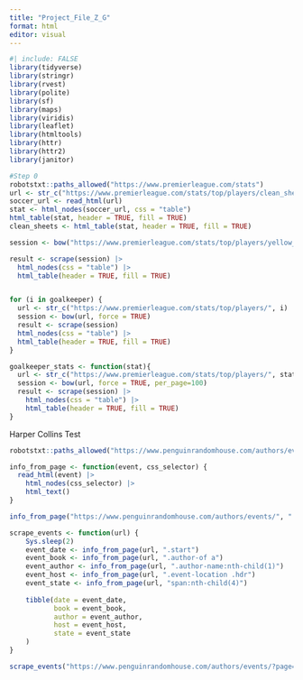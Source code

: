 ```yaml
---
title: "Project_File_Z_G"
format: html
editor: visual
---
```


```r
#| include: FALSE
library(tidyverse)
library(stringr)
library(rvest)
library(polite)
library(sf)
library(maps)
library(viridis)
library(leaflet)
library(htmltools)
library(httr)
library(httr2)
library(janitor)
```

```r
#Step 0
robotstxt::paths_allowed("https://www.premierleague.com/stats")
url <- str_c("https://www.premierleague.com/stats/top/players/clean_sheet")
soccer_url <- read_html(url)
stat <- html_nodes(soccer_url, css = "table")
html_table(stat, header = TRUE, fill = TRUE) 
clean_sheets <- html_table(stat, header = TRUE, fill = TRUE)
```

```r
session <- bow("https://www.premierleague.com/stats/top/players/yellow_card", force = TRUE)

result <- scrape(session) |>
  html_nodes(css = "table") |> 
  html_table(header = TRUE, fill = TRUE)


for (i in goalkeeper) {
  url <- str_c("https://www.premierleague.com/stats/top/players/", i)
  session <- bow(url, force = TRUE)
  result <- scrape(session)
  html_nodes(css = "table") |> 
  html_table(header = TRUE, fill = TRUE)
}

goalkeeper_stats <- function(stat){
  url <- str_c("https://www.premierleague.com/stats/top/players/", stat)
  session <- bow(url, force = TRUE, per_page=100)
  result <- scrape(session) |> 
    html_nodes(css = "table") |> 
    html_table(header = TRUE, fill = TRUE)
}
```

Harper Collins Test

```r
robotstxt::paths_allowed("https://www.penguinrandomhouse.com/authors/events/")

info_from_page <- function(event, css_selector) {
  read_html(event) |> 
    html_nodes(css_selector) |> 
    html_text()
}

info_from_page("https://www.penguinrandomhouse.com/authors/events/", ".date-display")
```

```r
scrape_events <- function(url) {
    Sys.sleep(2)
    event_date <- info_from_page(url, ".start")
    event_book <- info_from_page(url, ".author-of a")
    event_author <- info_from_page(url, ".author-name:nth-child(1)")
    event_host <- info_from_page(url, ".event-location .hdr")
    event_state <- info_from_page(url, "span:nth-child(4)")
    
    tibble(date = event_date, 
           book = event_book, 
           author = event_author,
           host = event_host,
           state = event_state
    )
}
```

```r
scrape_events("https://www.penguinrandomhouse.com/authors/events/?page=1")
```











